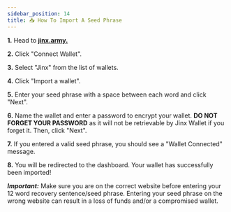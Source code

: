 ```yaml
---
sidebar_position: 14
title: 📥 How To Import A Seed Phrase
---
```



**1.** Head to [**jinx.army.**](https://jinx.army/connect-wallet?returnUrl=/dashboard)

**2.** Click "Connect Wallet".

**3.** Select "Jinx" from the list of wallets.

**4.** Click "Import a wallet".

**5.** Enter your seed phrase with a space between each word and click "Next".

**6.** Name the wallet and enter a password to encrypt your wallet. **DO NOT FORGET YOUR PASSWORD** as it will not be retrievable by Jinx Wallet if you forget it. Then, click "Next".

**7.** If you entered a valid seed phrase, you should see a "Wallet Connected" message.

**8.** You will be redirected to the dashboard. Your wallet has successfully been imported!

_**Important:**_ Make sure you are on the correct website before entering your 12 word recovery sentence/seed phrase. Entering your seed phrase on the wrong website can result in a loss of funds and/or a compromised wallet.
